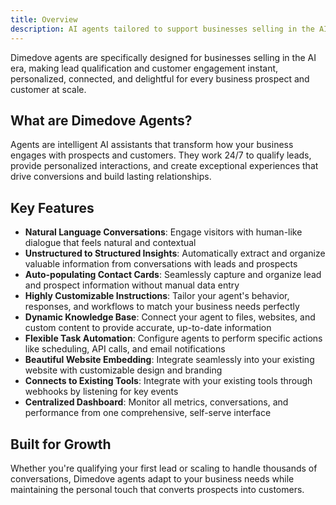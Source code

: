 ```yaml
---
title: Overview
description: AI agents tailored to support businesses selling in the AI era
---
```


Dimedove agents are specifically designed for businesses selling in the AI era, making lead qualification and customer engagement instant, personalized, connected, and delightful for every business prospect and customer at scale.

## What are Dimedove Agents?

Agents are intelligent AI assistants that transform how your business engages with prospects and customers. They work 24/7 to qualify leads, provide personalized interactions, and create exceptional experiences that drive conversions and build lasting relationships.

## Key Features

- **Natural Language Conversations**: Engage visitors with human-like dialogue that feels natural and contextual
- **Unstructured to Structured Insights**: Automatically extract and organize valuable information from conversations with leads and prospects
- **Auto-populating Contact Cards**: Seamlessly capture and organize lead and prospect information without manual data entry
- **Highly Customizable Instructions**: Tailor your agent's behavior, responses, and workflows to match your business needs perfectly
- **Dynamic Knowledge Base**: Connect your agent to files, websites, and custom content to provide accurate, up-to-date information
- **Flexible Task Automation**: Configure agents to perform specific actions like scheduling, API calls, and email notifications
- **Beautiful Website Embedding**: Integrate seamlessly into your existing website with customizable design and branding
- **Connects to Existing Tools**: Integrate with your existing tools through webhooks by listening for key events
- **Centralized Dashboard**: Monitor all metrics, conversations, and performance from one comprehensive, self-serve interface

## Built for Growth

Whether you're qualifying your first lead or scaling to handle thousands of conversations, Dimedove agents adapt to your business needs while maintaining the personal touch that converts prospects into customers.